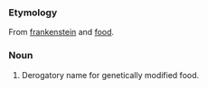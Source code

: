 ===Etymology===
From [[frankenstein]] and [[food]].

===Noun===
#Derogatory name for genetically modified food.